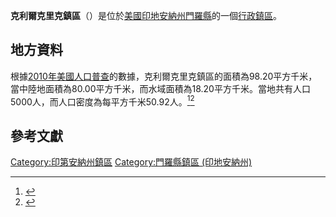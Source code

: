 {{noteTA
|G1=USState
|G2=地名
|G3=Unit
}}
{{Infobox settlement
|official_name            = 克利爾克里克鎮區
|native_name = Clear Creek Township
|settlement_type          = [[行政鎮區|行政鎮區]]
|image_skyline            = Joseph Mitchell House.jpg
|imagesize                = 250px
|image_map                = Map highlighting Clear Creek Township, Monroe County, Indiana.svg
|mapsize                  = 250px
|pushpin_map  =USA Indiana
|pushpin_label = 克利爾克里克鎮區
|pushpin_label_position   = top
|pushpin_map_caption      = 克利爾克里克鎮區在印地安納州的位置
|subdivision_type         = [[世界政區索引|國家]]
|subdivision_type1        = [[美国州份|州份]]
|subdivision_type2        = [[印地安納州行政区划|縣]]
|subdivision_name         = [[美国|美国]]
|subdivision_name1        = [[印地安納州|印地安納州]]
|subdivision_name2        = [[門羅縣_(印地安納州)|門羅縣]]
|elevation_ft             = 702
|elevation_m              = 214
|timezone                 = [[北美东部時區|北美东部時區]]
|area_total_km2           = 98.20
|area_land_km2            = 80.00
|area_water_km2           = 18.20
|area_total_sq_mi         = 
|area_land_sq_mi          = 
|area_water_sq_mi         = 
|population_as_of         = [[2010年美國人口普查|2010]]
|population_footnotes     = 
|population_total         = 5000
|population_density_km2   = auto
|population_density_sq_mi = auto
|utc_offset               = -5
|coordinates              = {{coord|39|02|01|N|86|30|56|W|type:city_region:US-AL_source:GNS-enwiki|display=inline,title}}
| coor_pinpoint           = 
| coordinates_footnotes   = 
|timezone_DST             = EDT
|utc_offset_DST           = -4
|postal_code_type         = [[美國郵區編號|郵區編號]]
|postal_code              = 47401, 47403, 47436, 47462
|area_code                = {{link-en|电话区号812|Area code 812|812}}
|blank_name = [[地名信息系统|GNIS ID]]
|blank_info = 453115
}}
'''克利爾克里克鎮區'''（{{lang-en|Clear Creek Township}}）是位於[[美國|美國]][[印地安納州|印地安納州]][[門羅縣_(印地安納州)|門羅縣]]的一個[[行政鎮區|行政鎮區]]。

== 地方資料 ==
根據[[2010年美國人口普查|2010年美國人口普查]]的數據，克利爾克里克鎮區的面積為98.20平方千米，當中陸地面積為80.00平方千米，而水域面積為18.20平方千米。當地共有人口5000人，而人口密度為每平方千米50.92人。<ref name="GR8">{{cite web|url=http://factfinder2.census.gov|publisher=[[美国人口调查局|美国人口调查局]]|accessdate=2011-05-14|title=American FactFinder|archive-date=2013-09-11|archive-url=https://web.archive.org/web/20130911234518/http://factfinder2.census.gov/|dead-url=no}}</ref><ref>{{cite web|url=https://www.citypopulation.de/en/usa/indiana/admin/|title=USA: Indiana (Counties and Townships) - City Population|access-date=2020-08-07|archive-date=2020-04-22|archive-url=https://web.archive.org/web/20200422090607/https://www.citypopulation.de/en/usa/indiana/admin/|dead-url=no}}</ref>

== 參考文獻 ==
{{reflist}}

{{門羅縣 (印地安納州)}}

{{DEFAULTSORT:Clear Creek Township}}
[[Category:印第安納州鎮區|Category:印第安納州鎮區]]
[[Category:門羅縣鎮區_(印地安納州)|Category:門羅縣鎮區 (印地安納州)]]

{{Indiana-geo-stub}}
